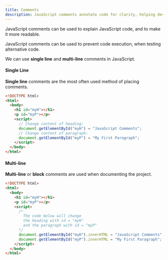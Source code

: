 ```yaml
---
title: Comments
description: JavaScript comments annotate code for clarity, helping developers explain functionality or disable sections temporarily.
---
```


JavaScript comments can be used to explain JavaScript code, and to make it more readable.

JavaScript comments can be used to prevent code execution, when testing alternative code.

We can use **single line** and **multi-line** comments in JavaScript.


#### Single Line

**Single line** comments are the most often used method of placing comments.

```html
<!DOCTYPE html>
<html>
  <body>
    <h1 id="myH"></h1>
    <p id="myP"></p>
    <script>
      // Change content of heading:
      document.getElementById("myH") = "JavaScript Comments";
      // Change content of paragraph:
      document.getElementById("myP") = "My First Paragraph";
    </script>
  </body>
</html>
```

#### Multi-line

**Multi-line** or **block** comments are used when documenting the project.

```html
<!DOCTYPE html>
<html>
  <body>
    <h1 id="myH"></h1>
    <p id="myP"></p>
    <script>
      /*
        The code below will change 
        the heading with id = "myH"
        and the paragraph with id = "myP"
      */
      document.getElementById("myH").innerHTML = "JavaScript Comments";
      document.getElementById("myP").innerHTML = "My First Paragraph";
    </script>
  </body>
</html>
```
